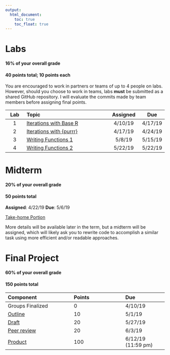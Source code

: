 ```yaml
---
output:
  html_document:
    toc: true
    toc_float: true
---
```


# Labs
#### 16% of your overall grade
#### 40 points total; 10 points each

You are encouraged to work in partners or teams of up to 4 people on labs.
However, should you choose to work in teams, labs **must** be submitted as a
shared GitHub repository. I will evaluate the commits made by team members
before assigning final points.

|**Lab** | **Topic**                           | **Assigned** | **Due** | 
|:------:| :-----------------------------------| :-----------:| :------:| 
| 1      | [Iterations with Base R](lab1.html) | 4/10/19      | 4/17/19 |
| 2      | [Iterations with {purrr}](lab2.html)| 4/17/19      | 4/24/19 |
| 3      | [Writing Functions 1](lab3.html)    | 5/8/19       | 5/15/19 |
| 4      | [Writing Functions 2](lab4.html)    | 5/22/19      | 5/22/19 |


# Midterm
#### 20% of your overall grade
#### 50 points total

**Assigned**: 4/22/19
**Due**: 5/6/19

[Take-home Portion](midterm.html)


More details will be available later in the term, but a midterm will be 
assigned, which will likely ask you to rewrite code to accomplish a similar 
task using more efficient and/or readable approaches.

# Final Project
#### 60% of your overall grade
#### 150 points total

|**Component** | **Points**| **Due** | 
|:-------------|:----------|:--------| 
| Groups Finalized | 0 | 4/10/19|
| [Outline](https://uo-datasci-specialization.github.io/c3-fun_program_r/site-syllabus.html#outline_(10_points;_5%))  | 10 | 5/1/19 | 
| [Draft](https://uo-datasci-specialization.github.io/c3-fun_program_r/site-syllabus.html#draft_data_preparation_script_(20_points)) |  20 | 5/27/19 | 
| [Peer review](https://uo-datasci-specialization.github.io/c3-fun_program_r/site-syllabus.html#peer_review_of_data_preparation_script_(20_points)) | 20 | 6/3/19 | 
| [Product](https://uo-datasci-specialization.github.io/c3-fun_program_r/site-syllabus.html#final_product_grading_(100_points)) |  100 | 6/12/19 (11:59 pm) | 



